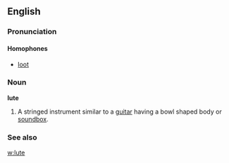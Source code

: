 ==English==
===Pronunciation===
====Homophones====
*[[loot]]
===Noun===
'''lute'''
#A stringed instrument similar to a [[guitar]] having a bowl shaped body or [[soundbox]].
===See also===
[[w:lute]]